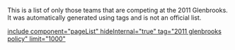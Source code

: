 This is a list of only those teams that are competing at the 2011 Glenbrooks. It was automatically generated using tags and is not an official list.

[[include component="pageList" hideInternal="true" tag="2011 glenbrooks policy" limit="1000" ]]